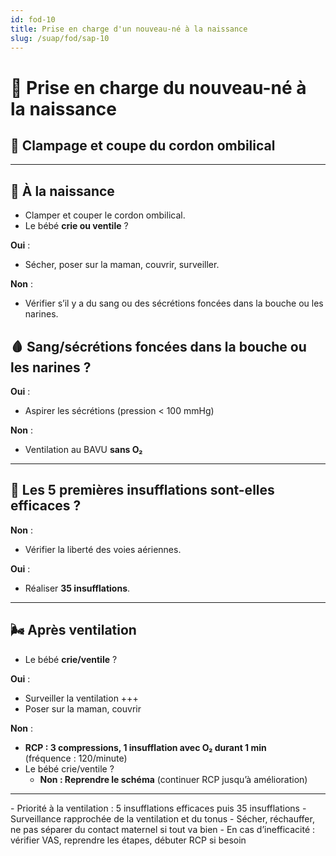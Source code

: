 ```yaml
---
id: fod-10
title: Prise en charge d'un nouveau-né à la naissance
slug: /suap/fod/sap-10
---
```



# 👶 Prise en charge du nouveau-né à la naissance

## 🔗 Clampage et coupe du cordon ombilical

---

<Tabs>
  <TabItem value="accueil" label="🍼 Accueil du nouveau-né">

## 🍼 À la naissance

  - Clamper et couper le cordon ombilical.
  - Le bébé **crie ou ventile** ?

  **Oui** :  
  - Sécher, poser sur la maman, couvrir, surveiller.

  **Non** :  
  - Vérifier s’il y a du sang ou des sécrétions foncées dans la bouche ou les narines.

  </TabItem>
  <TabItem value="secretion" label="🩸 Sécrétions ?">

## 🩸 Sang/sécrétions foncées dans la bouche ou les narines ?

**Oui** :  
- Aspirer les sécrétions (pression < 100 mmHg)

**Non** :  
- Ventilation au BAVU **sans O₂**

---

## 🔄 Les 5 premières insufflations sont-elles efficaces ?

**Non** :  
- Vérifier la liberté des voies aériennes.

**Oui** :  
- Réaliser **35 insufflations**.

---

  </TabItem>
  <TabItem value="apres-ventilation" label="🌬️ Après ventilation">

  ## 🌬️ Après ventilation

  - Le bébé **crie/ventile** ?

  **Oui** :  
  - Surveiller la ventilation +++
  - Poser sur la maman, couvrir

  **Non** :  
  - **RCP : 3 compressions, 1 insufflation avec O₂ durant 1 min**  
    (fréquence : 120/minute)
  - Le bébé crie/ventile ?
    - **Non : Reprendre le schéma** (continuer RCP jusqu’à amélioration)

  </TabItem>
</Tabs>

---

<Admonition type="tip" title="À retenir !">
- Priorité à la ventilation : 5 insufflations efficaces puis 35 insufflations
- Surveillance rapprochée de la ventilation et du tonus
- Sécher, réchauffer, ne pas séparer du contact maternel si tout va bien
- En cas d’inefficacité : vérifier VAS, reprendre les étapes, débuter RCP si besoin
</Admonition>
